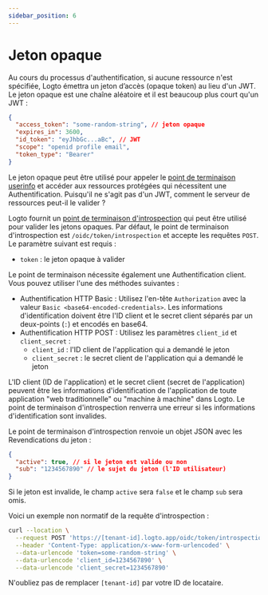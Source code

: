 ```yaml
---
sidebar_position: 6
---
```


# Jeton opaque

Au cours du processus d'authentification, si aucune ressource n'est spécifiée, Logto émettra un jeton d’accès (opaque token) au lieu d'un JWT. Le jeton opaque est une chaîne aléatoire et il est beaucoup plus court qu'un JWT :

```json
{
  "access_token": "some-random-string", // jeton opaque
  "expires_in": 3600,
  "id_token": "eyJhbGc...aBc", // JWT
  "scope": "openid profile email",
  "token_type": "Bearer"
}
```

Le jeton opaque peut être utilisé pour appeler le [point de terminaison userinfo](https://openid.net/specs/openid-connect-core-1_0.html#UserInfo) et accéder aux ressources protégées qui nécessitent une Authentification. Puisqu'il ne s'agit pas d'un JWT, comment le serveur de ressources peut-il le valider ?

Logto fournit un [point de terminaison d'introspection](https://www.rfc-editor.org/rfc/rfc7662.html) qui peut être utilisé pour valider les jetons opaques. Par défaut, le point de terminaison d'introspection est `/oidc/token/introspection` et accepte les requêtes `POST`. Le paramètre suivant est requis :

- `token` : le jeton opaque à valider

Le point de terminaison nécessite également une Authentification client. Vous pouvez utiliser l'une des méthodes suivantes :

- Authentification HTTP Basic : Utilisez l'en-tête `Authorization` avec la valeur `Basic <base64-encoded-credentials>`. Les informations d'identification doivent être l'ID client et le secret client séparés par un deux-points (`:`) et encodés en base64.
- Authentification HTTP POST : Utilisez les paramètres `client_id` et `client_secret` :
  - `client_id` : l'ID client de l'application qui a demandé le jeton
  - `client_secret` : le secret client de l'application qui a demandé le jeton

L'ID client (ID de l'application) et le secret client (secret de l'application) peuvent être les informations d'identification de l'application de toute application "web traditionnelle" ou "machine à machine" dans Logto. Le point de terminaison d'introspection renverra une erreur si les informations d'identification sont invalides.

Le point de terminaison d'introspection renvoie un objet JSON avec les Revendications du jeton :

```json
{
  "active": true, // si le jeton est valide ou non
  "sub": "1234567890" // le sujet du jeton (l'ID utilisateur)
}
```

Si le jeton est invalide, le champ `active` sera `false` et le champ `sub` sera omis.

Voici un exemple non normatif de la requête d'introspection :

```bash
curl --location \
  --request POST 'https://[tenant-id].logto.app/oidc/token/introspection' \
  --header 'Content-Type: application/x-www-form-urlencoded' \
  --data-urlencode 'token=some-random-string' \
  --data-urlencode 'client_id=1234567890' \
  --data-urlencode 'client_secret=1234567890'
```

N'oubliez pas de remplacer `[tenant-id]` par votre ID de locataire.
